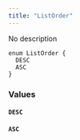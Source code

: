 ```yaml
---
title: "ListOrder"
---
```


No description

```
enum ListOrder {
  DESC
  ASC
}

```

### Values[](#values "Direct link to heading")

#### `DESC`[](#desc "Direct link to heading")

#### `ASC`[](#asc "Direct link to heading")